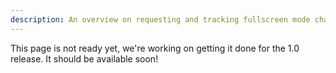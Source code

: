 ```yaml
---
description: An overview on requesting and tracking fullscreen mode changes.
---
```


This page is not ready yet, we're working on getting it done for the 1.0 release. It should be
available soon!
